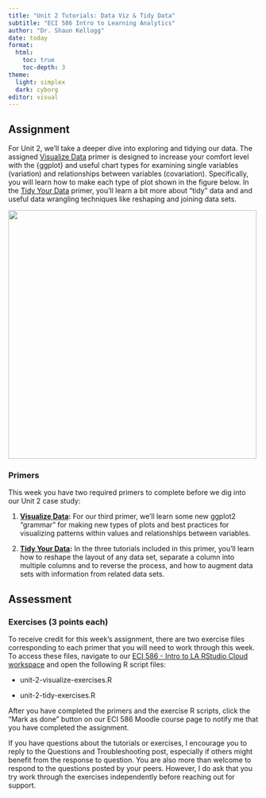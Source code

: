 ```yaml
---
title: "Unit 2 Tutorials: Data Viz & Tidy Data"
subtitle: "ECI 586 Intro to Learning Analytics"
author: "Dr. Shaun Kellogg"
date: today
format:
  html:
    toc: true
    toc-depth: 3
theme:
  light: simplex
  dark: cyborg
editor: visual
---
```


## **Assignment**

For Unit 2, we'll take a deeper dive into exploring and tidying our data. The assigned [Visualize Data](https://posit.cloud/learn/primers/3) primer is designed to increase your comfort level with the {ggplot} and useful chart types for examining single variables (variation) and relationships between variables (covariation). Specifically, you will learn how to make each type of plot shown in the figure below. In the [Tidy Your Data](https://posit.cloud/learn/primers/4) primer, you'll learn a bit more about "tidy" data and and useful data wrangling techniques like reshaping and joining data sets.

![](img/viz-matrix.jpeg){fig-align="center" width="500"}

### **Primers**

This week you have two required primers to complete before we dig into our Unit 2 case study:

1.  [**Visualize Data**](https://rstudio.cloud/learn/primers/3)**:** For our third primer, we'll learn some new ggplot2 "grammar" for making new types of plots and best practices for visualizing patterns within values and relationships between variables.

2.  [**Tidy Your Data**](https://rstudio.cloud/learn/primers/4)**:** In the three tutorials included in this primer, you'll learn how to reshape the layout of any data set, separate a column into multiple columns and to reverse the process, and how to augment data sets with information from related data sets.

## Assessment

### **Exercises (3 points each)**

To receive credit for this week's assignment, there are two exercise files corresponding to each primer that you will need to work through this week. To access these files, navigate to our [ECI 586 - Intro to LA RStudio Cloud workspace](https://posit.cloud/spaces/399154/join?access_code=0VTsUSIXKD1knmHEZZerH6aYg0Q-_e-TKV-a94Bp) and open the following R script files:

-   unit-2-visualize-exercises.R

-   unit-2-tidy-exercises.R

After you have completed the primers and the exercise R scripts, click the "Mark as done" button on our ECI 586 Moodle course page to notify me that you have completed the assignment.

If you have questions about the tutorials or exercises, I encourage you to reply to the Questions and Troubleshooting post, especially if others might benefit from the response to question. You are also more than welcome to respond to the questions posted by your peers. However, I do ask that you try work through the exercises independently before reaching out for support.
